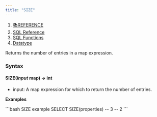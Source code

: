 ```yaml
---
title: "SIZE"
---
```


1. [📚REFERENCE](/reference)
2. [SQL Reference](/reference/sql-reference)
3. [SQL Functions](/reference/sql-reference/all-functions)
4. [Datatype](/reference/sql-reference/all-functions/datatype)

Returns the number of entries in a map expression.

### Syntax

#### SIZE(*input* map) → int

* input: A map expression for which to return the number of entries.

**Examples**

<CodeGroup>
  ```bash SIZE example
  SELECT SIZE(properties)
  -- 3
  -- 2
  ```
</CodeGroup>
